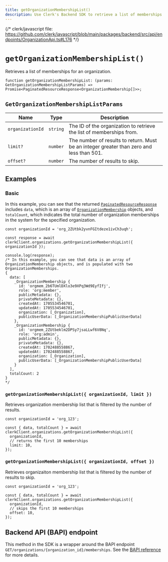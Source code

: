 ```yaml
---
title: getOrganizationMembershipList()
description: Use Clerk's Backend SDK to retrieve a list of memberships for an organization.
---
```


{/* clerk/javascript file: https://github.com/clerk/javascript/blob/main/packages/backend/src/api/endpoints/OrganizationApi.ts#L176 */}

# `getOrganizationMembershipList()`

Retrieves a list of memberships for an organization.

```tsx
function getOrganizationMembershipList: (params: GetOrganizationMembershipListParams) => Promise<PaginatedResourceResponse<OrganizationMembership[]>>;
```

## `GetOrganizationMembershipListParams`

| Name | Type | Description |
| --- | --- | --- |
| `organizationId` | `string` | The ID of the organization to retrieve the list of memberships from. |
| `limit?` | `number` | The number of results to return. Must be an integer greater than zero and less than 501. |
| `offset?` | `number` | The number of results to skip. |

## Examples

### Basic

In this example, you can see that the returned [`PaginatedResourceResponse`](/docs/references/backend/types/paginated-resource-response) includes `data`, which is an array of [`OrganizationMembership`](/docs/references/javascript/organization-membership) objects, and `totalCount`, which indicates the total number of organization memberships in the system for the specified organization.

```tsx
const organizationId = 'org_2ZUtbk2yvnFGItdeze1ivCh3uqh';

const response = await clerkClient.organizations.getOrganizationMembershipList({ organizationId });

console.log(response);
/* In this example, you can see that data is an array of OrganizationMembership objects, and is populated with two OrganizationMemberships.
{
  data: [
    _OrganizationMembership {
      id: 'orgmem_2b6TUmlDXlo3e9XPq3Wd9EyfIfj',
      role: 'org:member',
      publicMetadata: {},
      privateMetadata: {},
      createdAt: 1705534546701,
      updatedAt: 1705534546701,
      organization: [_Organization],
      publicUserData: [_OrganizationMembershipPublicUserData]
    },
    _OrganizationMembership {
      id: 'orgmem_2ZUtbeklm2DPSy7jsaLLwf6V8Nq',
      role: 'org:admin',
      publicMetadata: {},
      privateMetadata: {},
      createdAt: 1702488558867,
      updatedAt: 1702488558867,
      organization: [_Organization],
      publicUserData: [_OrganizationMembershipPublicUserData]
    }
  ],
  totalCount: 2
}
*/
```

### `getOrganizationMembershipList({ organizationId, limit })`

Retrieves organization membership list that is filtered by the number of results.

```tsx
const organizationId = 'org_123';

const { data, totalCount } = await clerkClient.organizations.getOrganizationMembershipList({
  organizationId,
  // returns the first 10 memberships
  limit: 10,
});
```

### `getOrganizationMembershipList({ organizationId, offset })`

Retrieves organizaiton membership list that is filtered by the number of results to skip.

```tsx
const organizationId = 'org_123';

const { data, totalCount } = await clerkClient.organizations.getOrganizationMembershipList({
  organizationId,
  // skips the first 10 memberships
  offset: 10,
});
```

## Backend API (BAPI) endpoint

This method in the SDK is a wrapper around the BAPI endpoint `GET/organizations/{organization_id}/memberships`. See the [BAPI reference](https://clerk.com/docs/reference/backend-api/tag/Organization-Memberships#operation/ListOrganizationMemberships) for more details.
